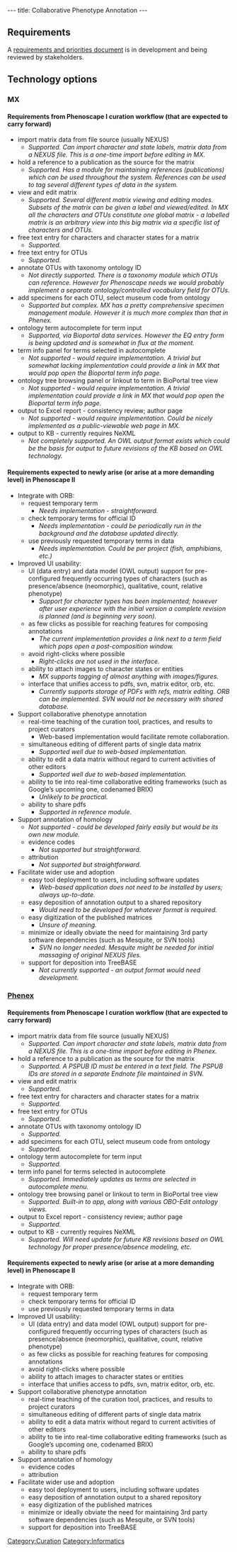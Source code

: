 ---
title: Collaborative Phenotype Annotation
---

== Requirements ==

A [https://docs.google.com/document/pub?id=196B6ggDem43q_RXuONK6s1_ziT-At8m_Jz1nVLJdHEc requirements and priorities document] is in development and being reviewed by stakeholders.

== Technology options ==

=== MX ===
====Requirements from Phenoscape I curation workflow (that are expected to carry forward)====
* import matrix data from file source (usually NEXUS)
** ''Supported. Can import character and state labels, matrix data from a NEXUS file. This is a one-time import before editing in MX.''
* hold a reference to a publication as the source for the matrix
** ''Supported. Has a module for maintaining references (publications) which can be used throughout the system. References can be used to tag several different types of data in the system.''
* view and edit matrix
** ''Supported. Several different matrix viewing and editing modes. Subsets of the matrix can be given a label and viewed/edited. In MX all the characters and OTUs constitute one global matrix - a labelled matrix is an arbitrary view into this big matrix via a specific list of characters and OTUs.''
* free text entry for characters and character states for a matrix
** ''Supported.''
* free text entry for OTUs
** ''Supported.''
* annotate OTUs with taxonomy ontology ID
** ''Not directly supported. There is a taxonomy module which OTUs can reference. However for Phenoscape needs we would probably implement a separate ontology/controlled vocabulary field for OTUs.''
* add specimens for each OTU, select museum code from ontology
** ''Supported but complex. MX has a pretty comprehensive specimen management module. However it is much more complex than that in Phenex.''
* ontology term autocomplete for term input
** ''Supported, via Bioportal data services. However the EQ entry form is being updated and is somewhat in flux at the moment.''
* term info panel for terms selected in autocomplete
** ''Not supported - would require implementation. A trivial but somewhat lacking implementation could provide a link in MX that would pop open the Bioportal term info page.''
* ontology tree browsing panel or linkout to term in BioPortal tree view
** ''Not supported - would require implementation. A trivial implementation could provide a link in MX that would pop open the Bioportal term info page.''
* output to Excel report - consistency review; author page
** ''Not supported - would require implementation. Could be nicely implemented as a public-viewable web page in MX.''
* output to KB - currently requires NeXML
** ''Not completely supported. An OWL output format exists which could be the basis for output to future revisions of the KB based on OWL technology.''

====Requirements expected to newly arise (or arise at a more demanding level) in Phenoscape II====
* Integrate with ORB:
** request temporary term
*** ''Needs implementation - straightforward.''
** check temporary terms for official ID
*** ''Needs implementation - could be periodically run in the background and the database updated directly.''
** use previously requested temporary terms in data
*** ''Needs implementation. Could be per project (fish, amphibians, etc.)''
* Improved UI usability:
** UI (data entry) and data model (OWL output) support for pre-configured frequently occurring types of characters (such as presence/absence (neomorphic), qualitative, count, relative phenotype)
*** ''Support for character types has been implemented; however after user experience with the initial version a complete revision is planned (and is beginning very soon).''
** as few clicks as possible for reaching features for composing annotations
*** ''The current implementation provides a link next to a term field which pops open a post-composition window.''
** avoid right-clicks where possible
*** ''Right-clicks are not used in the interface.''
** ability to attach images to character states or entities
*** ''MX supports tagging of almost anything with images/figures.''
** interface that unifies access to pdfs, svn, matrix editor, orb, etc.
*** ''Currently supports storage of PDFs with refs, matrix editing. ORB can be implemented. SVN would not be necessary with shared database.''
* Support collaborative phenotype annotation
** real-time teaching of the curation tool, practices, and results to project curators
*** Web-based implementation would facilitate remote collaboration.
** simultaneous editing of different parts of single data matrix
*** ''Supported well due to web-based implementation.''
** ability to edit a data matrix without regard to current activities of other editors
*** ''Supported well due to web-based implementation.''
** ability to tie into real-time collaborative editing frameworks (such as Google’s upcoming one, codenamed BRIX)
*** ''Unlikely to be practical.''
** ability to share pdfs
*** ''Supported in reference module.''
* Support annotation of homology
** ''Not supported - could be developed fairly easily but would be its own new module.''
** evidence codes
*** ''Not supported but straightforward.''
** attribution
*** ''Not supported but straightforward.''
* Facilitate wider use and adoption
** easy tool deployment to users, including software updates
*** ''Web-based application does not need to be installed by users; always up-to-date.''
** easy deposition of annotation output to a shared repository
*** ''Would need to be developed for whatever format is required.''
** easy digitization of the published matrices
*** ''Unsure of meaning.''
** minimize or ideally obviate the need for maintaining 3rd party software dependencies (such as Mesquite, or SVN tools)
*** ''SVN no longer needed. Mesquite might be needed for initial massaging of original NEXUS files.''
** support for deposition into TreeBASE
*** ''Not currently supported - an output format would need development.''

=== [[Phenex]] ===
====Requirements from Phenoscape I curation workflow (that are expected to carry forward)====
* import matrix data from file source (usually NEXUS)
** ''Supported. Can import character and state labels, matrix data from a NEXUS file. This is a one-time import before editing in Phenex.''
* hold a reference to a publication as the source for the matrix
** ''Supported. A PSPUB ID must be entered in a text field. The PSPUB IDs are stored in a separate Endnote file maintained in SVN.''
* view and edit matrix
** ''Supported.''
* free text entry for characters and character states for a matrix
** ''Supported.''
* free text entry for OTUs
** ''Supported.''
* annotate OTUs with taxonomy ontology ID
** ''Supported.''
* add specimens for each OTU, select museum code from ontology
** ''Supported.''
* ontology term autocomplete for term input
** ''Supported.''
* term info panel for terms selected in autocomplete
** ''Supported. Immediately updates as terms are selected in autocomplete menu.''
* ontology tree browsing panel or linkout to term in BioPortal tree view
** ''Supported. Built-in to app, along with various OBO-Edit ontology views.''
* output to Excel report - consistency review; author page
** ''Supported.''
* output to KB - currently requires NeXML
** ''Supported. Will need update for future KB revisions based on OWL technology for proper presence/absence modeling, etc.''

====Requirements expected to newly arise (or arise at a more demanding level) in Phenoscape II====
* Integrate with ORB:
** request temporary term
** check temporary terms for official ID
** use previously requested temporary terms in data
* Improved UI usability:
** UI (data entry) and data model (OWL output) support for pre-configured frequently occurring types of characters (such as presence/absence (neomorphic), qualitative, count, relative phenotype)
** as few clicks as possible for reaching features for composing annotations
** avoid right-clicks where possible
** ability to attach images to character states or entities
** interface that unifies access to pdfs, svn, matrix editor, orb, etc.
* Support collaborative phenotype annotation
** real-time teaching of the curation tool, practices, and results to project curators
** simultaneous editing of different parts of single data matrix
** ability to edit a data matrix without regard to current activities of other editors
** ability to tie into real-time collaborative editing frameworks (such as Google’s upcoming one, codenamed BRIX)
** ability to share pdfs
* Support annotation of homology
** evidence codes
** attribution
* Facilitate wider use and adoption
** easy tool deployment to users, including software updates
** easy deposition of annotation output to a shared repository
** easy digitization of the published matrices
** minimize or ideally obviate the need for maintaining 3rd party software dependencies (such as Mesquite, or SVN tools)
** support for deposition into TreeBASE

[[Category:Curation]]
[[Category:Informatics]]
